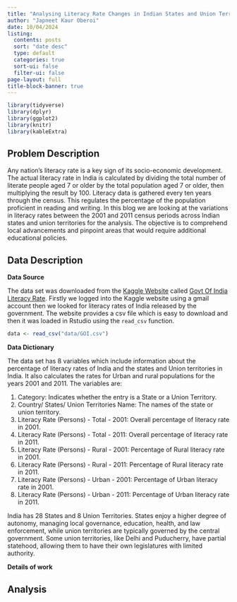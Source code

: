```yaml
---
title: "Analysing Literacy Rate Changes in Indian States and Union Territories (2001–2011 census)"
author: "Japneet Kaur Oberoi" 
date: 10/04/2024
listing:
  contents: posts
  sort: "date desc"
  type: default
  categories: true
  sort-ui: false
  filter-ui: false
page-layout: full
title-block-banner: true
---
```



```r
library(tidyverse)
library(dplyr)
library(ggplot2)
library(knitr)
library(kableExtra)
```

## Problem Description 

Any nation's literacy rate is a key sign of its socio-economic development. The actual literacy rate in India is calculated by dividing the total number of literate people aged 7 or older by the total population aged 7 or older, then multiplying the result by 100. Literacy data is gathered every ten years through the census. This regulates the percentage of the population proficient in reading and writing. In this blog we are looking at the variations in literacy rates between the 2001 and 2011 census periods across Indian states and union territories for the analysis. The objective is to comprehend local advancements and pinpoint areas that would require additional educational policies.


## Data Description

**Data Source**

The data set was downloaded from the [Kaggle Website](https://www.kaggle.com/) called [Govt Of India Literacy Rate](https://www.kaggle.com/datasets/doncorleone92/govt-of-india-literacy-rate?resource=download). Firstly we logged into the Kaggle website using a gmail account then we looked for literacy rates of India released by the government. The website provides a csv file which is easy to download and then it was loaded in Rstudio using the `read_csv` function.


```r
data <- read_csv("data/GOI.csv")
```

**Data Dictionary**

The data set has 8 variables which include information about the percentage of literacy rates of India and the states and Union territories in India. It also calculates the rates for Urban and rural populations for the years 2001 and 2011.
The variables are:

1) Category: Indicates whether the entry is a State or a Union Territory.
2) Country/ States/ Union Territories Name: The names of the state or union territory.
3) Literacy Rate (Persons) - Total - 2001: Overall percentage of literacy rate in 2001.
4) Literacy Rate (Persons) - Total - 2011: Overall percentage of literacy rate in 2011.
5) Literacy Rate (Persons) - Rural - 2001: Percentage of Rural literacy rate in 2001.
6) Literacy Rate (Persons) - Rural - 2011: Percentage of Rural literacy rate in 2011.
7) Literacy Rate (Persons) - Urban - 2001: Percentage of Urban literacy rate in 2001.
8) Literacy Rate (Persons) - Urban - 2011: Percentage of Urban literacy rate in 2011.


India has 28 States and 8 Union Territories. States enjoy a higher degree of autonomy, managing local governance, education, health, and law enforcement, while union territories are typically governed by the central government. Some union territories, like Delhi and Puducherry, have partial statehood, allowing them to have their own legislatures with limited authority. 

**Details of work**




## Analysis




